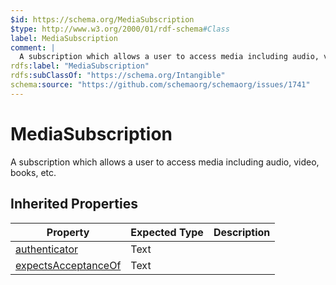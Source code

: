 ```yaml
---
$id: https://schema.org/MediaSubscription
$type: http://www.w3.org/2000/01/rdf-schema#Class
label: MediaSubscription
comment: |
  A subscription which allows a user to access media including audio, video, books, etc.
rdfs:label: "MediaSubscription"
rdfs:subClassOf: "https://schema.org/Intangible"
schema:source: "https://github.com/schemaorg/schemaorg/issues/1741"
---
```


# MediaSubscription

A subscription which allows a user to access media including audio, video, books, etc.

## Inherited Properties

| Property | Expected Type | Description |
| --- | --- | --- |
| [authenticator](https://schema.org/authenticator) | Text |  |
| [expectsAcceptanceOf](https://schema.org/expectsAcceptanceOf) | Text |  |
